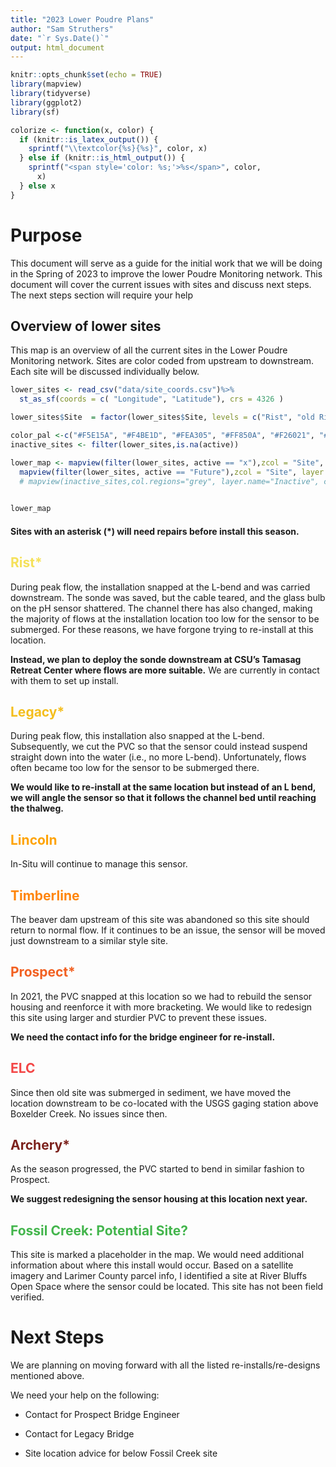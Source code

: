 ```yaml
---
title: "2023 Lower Poudre Plans"
author: "Sam Struthers"
date: "`r Sys.Date()`"
output: html_document
---
```


```r
knitr::opts_chunk$set(echo = TRUE)
library(mapview)
library(tidyverse)
library(ggplot2)
library(sf)

colorize <- function(x, color) {
  if (knitr::is_latex_output()) {
    sprintf("\\textcolor{%s}{%s}", color, x)
  } else if (knitr::is_html_output()) {
    sprintf("<span style='color: %s;'>%s</span>", color,
      x)
  } else x
}

```

# Purpose

This document will serve as a guide for the initial work that we will be doing in the Spring of 2023 to improve the lower Poudre Monitoring network. This document will cover the current issues with sites and discuss next steps. The next steps section will require your help

## Overview of lower sites

This map is an overview of all the current sites in the Lower Poudre Monitoring network. Sites are color coded from upstream to downstream. Each site will be discussed individually below.

```r
lower_sites <- read_csv("data/site_coords.csv")%>%
  st_as_sf(coords = c( "Longitude", "Latitude"), crs = 4326 )

lower_sites$Site  = factor(lower_sites$Site, levels = c("Rist", "old Rist", "Legacy Park", "Lincoln","Timberline Bridge","Prospect Bridge","old ELC","ELC","Archery Range","Fossil Creek Potential")) 

color_pal <-c("#F5E15A", "#F4BE1D", "#FEA305", "#FF850A", "#F26021", "#F34646")
inactive_sites <- filter(lower_sites,is.na(active))

lower_map <- mapview(filter(lower_sites, active == "x"),zcol = "Site", layer.name="Active Sites", col.regions = lower_sites$color)+
  mapview(filter(lower_sites, active == "Future"),zcol = "Site", layer.name="Future Sites", col.regions = "#43B54C")
  # mapview(inactive_sites,col.regions="grey", layer.name="Inactive", cex = "4")
  

lower_map
```

#### Sites with an asterisk (\*) will need repairs before install this season.

## [Rist\*]{style="color:#F5E15A"}

During peak flow, the installation snapped at the L-bend and was carried downstream. The sonde was saved, but the cable teared, and the glass bulb on the pH sensor shattered. The channel there has also changed, making the majority of flows at the installation location too low for the sensor to be submerged. For these reasons, we have forgone trying to re-install at this location.

**Instead, we plan to deploy the sonde downstream at CSU's Tamasag Retreat Center where flows are more suitable.** We are currently in contact with them to set up install.

## [Legacy\*]{style="color:#F4BE1D"}

During peak flow, this installation also snapped at the L-bend. Subsequently, we cut the PVC so that the sensor could instead suspend straight down into the water (i.e., no more L-bend). Unfortunately, flows often became too low for the sensor to be submerged there.

**We would like to re-install at the same location but instead of an L bend, we will angle the sensor so that it follows the channel bed until reaching the thalweg.**

## [Lincoln]{style="color:#FEA305"}

In-Situ will continue to manage this sensor.

## [Timberline]{style="color:#FF850A"}

The beaver dam upstream of this site was abandoned so this site should return to normal flow. If it continues to be an issue, the sensor will be moved just downstream to a similar style site.

## [Prospect\*]{style="color:#F26021"}

In 2021, the PVC snapped at this location so we had to rebuild the sensor housing and reenforce it with more bracketing. We would like to redesign this site using larger and sturdier PVC to prevent these issues.

**We need the contact info for the bridge engineer for re-install.**

## [ELC]{style="color:#F34646"}

Since then old site was submerged in sediment, we have moved the location downstream to be co-located with the USGS gaging station above Boxelder Creek. No issues since then.

## [Archery\*]{style="color:#7C221D"}

As the season progressed, the PVC started to bend in similar fashion to Prospect.

**We suggest redesigning the sensor housing at this location next year.**

## [Fossil Creek: Potential Site?]{style="color:#43B54C"}

This site is marked a placeholder in the map. We would need additional information about where this install would occur. Based on a satellite imagery and Larimer County parcel info, I identified a site at River Bluffs Open Space where the sensor could be located. This site has not been field verified.

# Next Steps

We are planning on moving forward with all the listed re-installs/re-designs mentioned above.

We need your help on the following:

-   Contact for Prospect Bridge Engineer

-   Contact for Legacy Bridge

-   Site location advice for below Fossil Creek site
